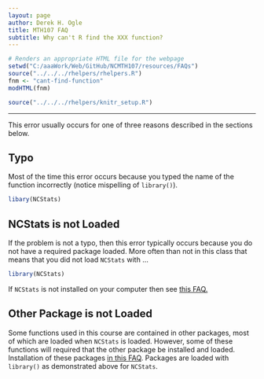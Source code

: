 ```yaml
---
layout: page
author: Derek H. Ogle
title: MTH107 FAQ
subtitle: Why can't R find the XXX function?
---
```


```r
# Renders an appropriate HTML file for the webpage
setwd("C:/aaaWork/Web/GitHub/NCMTH107/resources/FAQs")
source("../../../rhelpers/rhelpers.R")
fnm <- "cant-find-function"
modHTML(fnm)
```

```r
source("../../../rhelpers/knitr_setup.R")
```

----

This error usually occurs for one of three reasons described in the sections below.

## Typo

Most of the time this error occurs because you typed the name of the function incorrectly (notice mispelling of `library()`).
```r
libary(NCStats)
```


## NCStats is not Loaded

If the problem is not a typo, then this error typically occurs because you do not have a required package loaded.  More often than not in this class that means that you did not load `NCStats` with ...
```r
library(NCStats)
```

If `NCStats` is not installed on your computer then see [this FAQ.](install-NCStats.html)

## Other Package is not Loaded

Some functions used in this course are contained in other packages, most of which are loaded when `NCStats` is loaded.  However, some of these functions will required that the other package be installed and loaded.  Installation of these packages [in this FAQ](install-other-packages.html).  Packages are loaded with `library()` as demonstrated above for `NCStats`.
